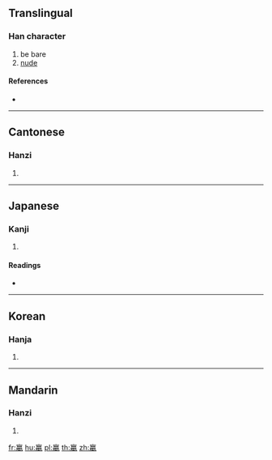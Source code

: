 {{character info/new}}
{{also|裸}}
==Translingual==

===Han character===
{{Han char|rn=130|rad=肉|as=17|sn=21|four=00217|canj=YNWD}}

# be bare
# [[nude]]

====References====
* {{Han ref|kx=0998.150|dkj=30032|dj=1449.120|hdz=32127.020|uh=81DD|ud=33245|bh=F5F0|bd=62960}}

----

==Cantonese==

===Hanzi===
{{yue-hanzi|jyut=|y=lo2}}

# {{defn|lang=yue|sort=肉17}}

----

==Japanese==

===Kanji===
{{ja-kanji|grade=|rs=肉17}}

# {{defn|lang=ja|sort=肉17}}

====Readings====
* {{ja-readings|on=[[ら]] (ra)|kun=[[はだか]] (hadaka)|nanori=}}

----

==Korean==

===Hanja===
{{ko-hanja|hangeul=[[라]]>[[나]]|eumhun=|rv=ra>na|mr=ra>na|y=la>na}}

# {{defn|lang=ko|sort=肉17}}

----

==Mandarin==

===Hanzi===
{{cmn-hanzi|pin=[[luǒ]] ([[luo3]]), [[zā]] ([[za1]]), [[zān]] ([[zan1]])|wg=lo<sup>3</sup>, tsa<sup>1</sup>, tsan<sup>1</sup>}}

# {{defn|lang=cmn|sort=肉17}}

[[fr:臝]]
[[hu:臝]]
[[pl:臝]]
[[th:臝]]
[[zh:臝]]